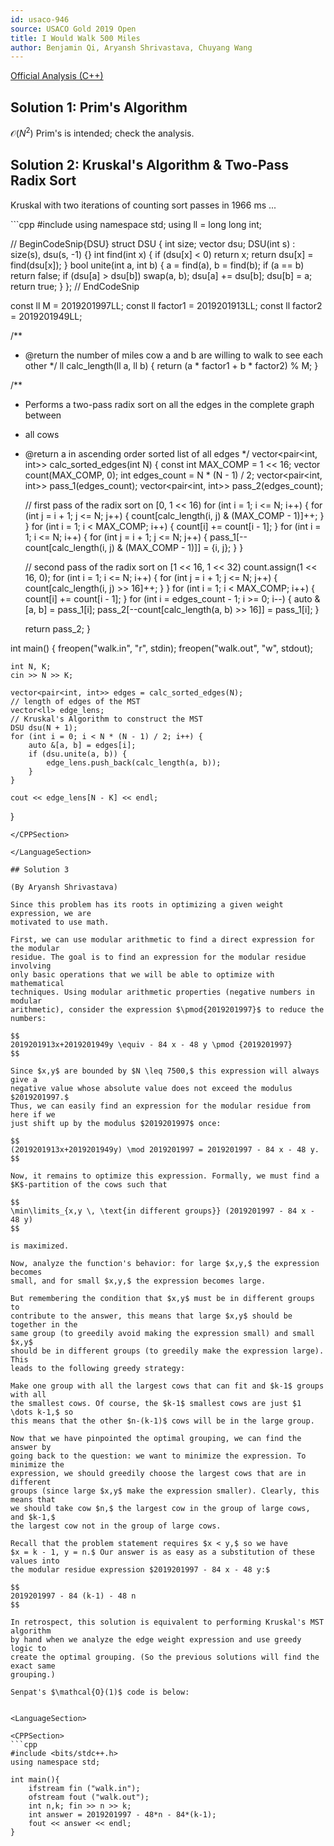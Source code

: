 ```yaml
---
id: usaco-946
source: USACO Gold 2019 Open
title: I Would Walk 500 Miles
author: Benjamin Qi, Aryansh Shrivastava, Chuyang Wang
---
```


[Official Analysis (C++)](http://www.usaco.org/current/data/sol_walk_gold_open19.html)

## Solution 1: Prim's Algorithm

$\mathcal{O}(N^2)$ Prim's is intended; check the analysis.

## Solution 2: Kruskal's Algorithm & Two-Pass Radix Sort 

Kruskal with two iterations of counting sort passes in 1966 ms ...

<LanguageSection>

<CPPSection>
```cpp
#include <bits/stdc++.h>
using namespace std;
using ll = long long int;

// BeginCodeSnip{DSU}
struct DSU {
	int size;
	vector<int> dsu;
	DSU(int s) : size(s), dsu(s, -1) {}
	int find(int x) {
		if (dsu[x] < 0) return x;
		return dsu[x] = find(dsu[x]);
	}
	bool unite(int a, int b) {
		a = find(a), b = find(b);
		if (a == b) return false;
		if (dsu[a] > dsu[b]) swap(a, b);
		dsu[a] += dsu[b];
		dsu[b] = a;
		return true;
	}
};
// EndCodeSnip

const ll M = 2019201997LL;
const ll factor1 = 2019201913LL;
const ll factor2 = 2019201949LL;

/**
 * @return the number of miles cow a and b are willing to walk to see each other
 */
ll calc_length(ll a, ll b) { return (a * factor1 + b * factor2) % M; }

/**
 * Performs a two-pass radix sort on all the edges in the complete graph between
 * all cows
 * @return a in ascending order sorted list of all edges
 */
vector<pair<int, int>> calc_sorted_edges(int N) {
	const int MAX_COMP = 1 << 16;
	vector<int> count(MAX_COMP, 0);
	int edges_count = N * (N - 1) / 2;
	vector<pair<int, int>> pass_1(edges_count);
	vector<pair<int, int>> pass_2(edges_count);

	// first pass of the radix sort on [0, 1 << 16)
	for (int i = 1; i <= N; i++) {
		for (int j = i + 1; j <= N; j++) {
			count[calc_length(i, j) & (MAX_COMP - 1)]++;
		}
	}
	for (int i = 1; i < MAX_COMP; i++) {
		count[i] += count[i - 1];
	}
	for (int i = 1; i <= N; i++) {
		for (int j = i + 1; j <= N; j++) {
			pass_1[--count[calc_length(i, j) & (MAX_COMP - 1)]] = {i, j};
		}
	}

	// second pass of the radix sort on [1 << 16, 1 << 32)
	count.assign(1 << 16, 0);
	for (int i = 1; i <= N; i++) {
		for (int j = i + 1; j <= N; j++) {
			count[calc_length(i, j) >> 16]++;
		}
	}
	for (int i = 1; i < MAX_COMP; i++) {
		count[i] += count[i - 1];
	}
	for (int i = edges_count - 1; i >= 0; i--) {
		auto &[a, b] = pass_1[i];
		pass_2[--count[calc_length(a, b) >> 16]] = pass_1[i];
	}

	return pass_2;
}

int main() {
	freopen("walk.in", "r", stdin);
	freopen("walk.out", "w", stdout);

	int N, K;
	cin >> N >> K;

	vector<pair<int, int>> edges = calc_sorted_edges(N);
	// length of edges of the MST
	vector<ll> edge_lens;
	// Kruskal's Algorithm to construct the MST
	DSU dsu(N + 1);
	for (int i = 0; i < N * (N - 1) / 2; i++) {
		auto &[a, b] = edges[i];
		if (dsu.unite(a, b)) {
			edge_lens.push_back(calc_length(a, b));
		}
	}

	cout << edge_lens[N - K] << endl;
}
```
</CPPSection>

</LanguageSection>

## Solution 3

(By Aryansh Shrivastava)

Since this problem has its roots in optimizing a given weight expression, we are
motivated to use math.

First, we can use modular arithmetic to find a direct expression for the modular
residue. The goal is to find an expression for the modular residue involving
only basic operations that we will be able to optimize with mathematical
techniques. Using modular arithmetic properties (negative numbers in modular
arithmetic), consider the expression $\pmod{2019201997}$ to reduce the numbers:

$$
2019201913x+2019201949y \equiv - 84 x - 48 y \pmod {2019201997}
$$

Since $x,y$ are bounded by $N \leq 7500,$ this expression will always give a
negative value whose absolute value does not exceed the modulus $2019201997.$
Thus, we can easily find an expression for the modular residue from here if we
just shift up by the modulus $2019201997$ once:

$$
(2019201913x+2019201949y) \mod 2019201997 = 2019201997 - 84 x - 48 y.
$$

Now, it remains to optimize this expression. Formally, we must find a
$K$-partition of the cows such that

$$
\min\limits_{x,y \, \text{in different groups}} (2019201997 - 84 x - 48 y)
$$

is maximized.

Now, analyze the function's behavior: for large $x,y,$ the expression becomes
small, and for small $x,y,$ the expression becomes large.

But remembering the condition that $x,y$ must be in different groups to
contribute to the answer, this means that large $x,y$ should be together in the
same group (to greedily avoid making the expression small) and small $x,y$
should be in different groups (to greedily make the expression large). This
leads to the following greedy strategy:

Make one group with all the largest cows that can fit and $k-1$ groups with all
the smallest cows. Of course, the $k-1$ smallest cows are just $1 \dots k-1,$ so
this means that the other $n-(k-1)$ cows will be in the large group.

Now that we have pinpointed the optimal grouping, we can find the answer by
going back to the question: we want to minimize the expression. To minimize the
expression, we should greedily choose the largest cows that are in different
groups (since large $x,y$ make the expression smaller). Clearly, this means that
we should take cow $n,$ the largest cow in the group of large cows, and $k-1,$
the largest cow not in the group of large cows.

Recall that the problem statement requires $x < y,$ so we have
$x = k - 1, y = n.$ Our answer is as easy as a substitution of these values into
the modular residue expression $2019201997 - 84 x - 48 y:$

$$
2019201997 - 84 (k-1) - 48 n
$$

In retrospect, this solution is equivalent to performing Kruskal's MST algorithm
by hand when we analyze the edge weight expression and use greedy logic to
create the optimal grouping. (So the previous solutions will find the exact same
grouping.)

Senpat's $\mathcal{O}(1)$ code is below:


<LanguageSection>

<CPPSection>
```cpp
#include <bits/stdc++.h>
using namespace std;

int main(){
	ifstream fin ("walk.in");
	ofstream fout ("walk.out");
	int n,k; fin >> n >> k;
	int answer = 2019201997 - 48*n - 84*(k-1);
	fout << answer << endl;
}
```
</CPPSection>

</LanguageSection>
